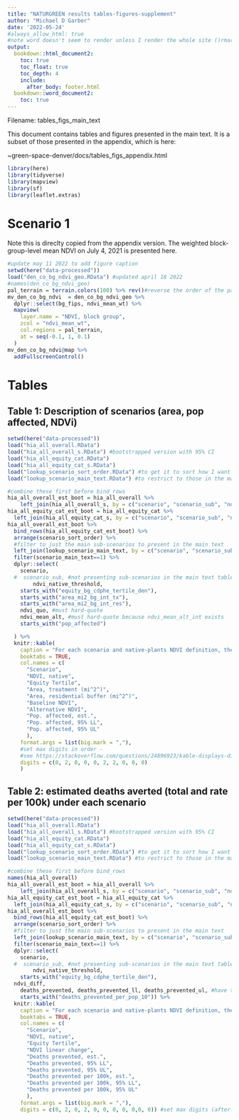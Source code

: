 ```yaml
---
title: "NATURGREEN results tables-figures-supplement"
author: "Michael D Garber"
date: '2022-05-24'
#always_allow_html: true
#note word doesn't seem to render unless I render the whole site ()rmarkdown::render_site(encoding = 'UTF-8')
output:
  bookdown::html_document2:
    toc: true
    toc_float: true
    toc_depth: 4
    include: 
      after_body: footer.html
  bookdown::word_document2:
    toc: true 
---
```


Filename: tables_figs_main_text

This document contains tables and figures presented in the main text. It is a subset of those presented in the appendix, which is here:

~green-space-denver/docs/tables_figs_appendix.html

```r
library(here)
library(tidyverse)
library(mapview)
library(sf)
library(leaflet.extras)
```

# Scenario 1
Note this is direclty copied from the appendix version.
The weighted block-group-level mean NDVI on July 4, 2021 is presented here.

```r
#update may 11 2022 to add figure caption
setwd(here("data-processed"))
load("den_co_bg_ndvi_geo.RData") #updated april 18 2022
#names(den_co_bg_ndvi_geo)
pal_terrain = terrain.colors(100) %>% rev()#reverse the order of the palette
mv_den_co_bg_ndvi  = den_co_bg_ndvi_geo %>% 
  dplyr::select(bg_fips, ndvi_mean_wt) %>% 
  mapview(
    layer.name = "NDVI, block group",
    zcol = "ndvi_mean_wt",
    col.regions = pal_terrain, 
    at = seq(-0.1, 1, 0.1)
  )
mv_den_co_bg_ndvi@map %>% 
  addFullscreenControl()
```

# Tables
## Table 1: Description of scenarios (area, pop affected, NDVi)
```r
setwd(here("data-processed"))
load("hia_all_overall.RData")
load("hia_all_overall_s.RData") #bootstrapped version with 95% CI
load("hia_all_equity_cat.RData")
load("hia_all_equity_cat_s.RData")
load("lookup_scenario_sort_order.RData") #to get it to sort how I want
load("lookup_scenario_main_text.RData") #to restrict to those in the main text if necessary

#combine these first before bind_rows
hia_all_overall_est_boot = hia_all_overall %>% 
    left_join(hia_all_overall_s, by = c("scenario", "scenario_sub", "ndvi_native_threshold")) 
hia_all_equity_cat_est_boot = hia_all_equity_cat %>% 
  left_join(hia_all_equity_cat_s, by = c("scenario", "scenario_sub", "ndvi_native_threshold", "equity_bg_cdphe_tertile_den")) 
hia_all_overall_est_boot %>% 
  bind_rows(hia_all_equity_cat_est_boot) %>% 
  arrange(scenario_sort_order) %>% 
  #filter to just the main sub-scenarios to present in the main text
  left_join(lookup_scenario_main_text, by = c("scenario", "scenario_sub")) %>% 
  filter(scenario_main_text==1) %>% 
  dplyr::select(
    scenario, 
  #  scenario_sub, #not presenting sub-scenarios in the main text table
        ndvi_native_threshold,
    starts_with("equity_bg_cdphe_tertile_den"),
    starts_with("area_mi2_bg_int_tx"),
    starts_with("area_mi2_bg_int_res"),
    ndvi_quo, #must hard-quote
    ndvi_mean_alt, #must hard-quote because ndvi_mean_alt_int exists
    starts_with("pop_affected")

  ) %>%
  knitr::kable(
    caption = "For each scenario and native-plants NDVI definition, the cumulative area of the treatment, its corresponding residential buffer, and the population affected, overall and stratified by equity tertile.",
    booktabs = TRUE,
    col.names = c(
      "Scenario", 
      "NDVI, native",
      "Equity Tertile", 
      "Area, treatment (mi^2^)",
      "Area, residential buffer (mi^2^)",
      "Baseline NDVI",
      "Alternative NDVI",
      "Pop. affected, est.", 
      "Pop. affected, 95% LL", 
      "Pop. affected, 95% UL"
      ),
    format.args = list(big.mark = ","),
    #set max digits in order -
    #see https://stackoverflow.com/questions/24896923/kable-displays-different-number-of-digits-in-each-column
    digits = c(0, 2, 0, 0, 0, 2, 2, 0, 0, 0)
    )  
```

## Table 2: estimated deaths averted (total and rate per 100k) under each scenario
```r
setwd(here("data-processed"))
load("hia_all_overall.RData")
load("hia_all_overall_s.RData") #bootstrapped version with 95% CI
load("hia_all_equity_cat.RData")
load("hia_all_equity_cat_s.RData")
load("lookup_scenario_sort_order.RData") #to get it to sort how I want
load("lookup_scenario_main_text.RData") #to restrict to those in the main text if necessary

#combine these first before bind_rows
names(hia_all_overall)
hia_all_overall_est_boot = hia_all_overall %>% 
    left_join(hia_all_overall_s, by = c("scenario", "scenario_sub", "ndvi_native_threshold")) 
hia_all_equity_cat_est_boot = hia_all_equity_cat %>% 
  left_join(hia_all_equity_cat_s, by = c("scenario", "scenario_sub", "ndvi_native_threshold", "equity_bg_cdphe_tertile_den")) 
hia_all_overall_est_boot %>% 
  bind_rows(hia_all_equity_cat_est_boot) %>% 
  arrange(scenario_sort_order) %>% 
  #filter to just the main sub-scenarios to present in the main text
  left_join(lookup_scenario_main_text, by = c("scenario", "scenario_sub")) %>% 
  filter(scenario_main_text==1) %>% 
  dplyr::select(
    scenario, 
  #  scenario_sub, #not presenting sub-scenarios in the main text table
        ndvi_native_threshold,
    starts_with("equity_bg_cdphe_tertile_den"),
  ndvi_diff, 
    deaths_prevented, deaths_prevented_ll, deaths_prevented_ul, #have to hard code
    starts_with("deaths_prevented_per_pop_10")) %>%
  knitr::kable(
    caption = "For each scenario and native-plants NDVI definition, the cumulative area of the treatment, its corresponding residential buffer, and the population affected, overall and stratified by equity tertile.",
    booktabs = TRUE,
    col.names = c(
      "Scenario", 
      "NDVI, native",
      "Equity Tertile", 
      "NDVI linear change",
      "Deaths prevented, est.", 
      "Deaths prevented, 95% LL", 
      "Deaths prevented, 95% UL",
      "Deaths prevented per 100k, est.", 
      "Deaths prevented per 100k, 95% LL", 
      "Deaths prevented per 100k, 95% UL"
      ),
    format.args = list(big.mark = ","),
    digits = c(0, 2, 0, 2, 0, 0, 0, 0, 0,0, 0)) #set max digits (after decimal, I guess)
```

